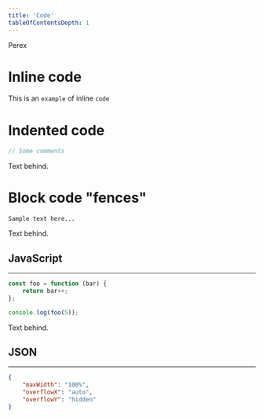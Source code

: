 ```yaml
---
title: 'Code'
tableOfContentsDepth: 1
---
```

Perex

# Inline code

This is an `example` of inline `code`

# Indented code

```js
// Some comments
```
Text behind.

# Block code "fences"

```
Sample text here...
```
Text behind.

## JavaScript

---

```js
const foo = function (bar) {
	return bar++;
};

console.log(foo(5));
```
Text behind.

## JSON

---

```json
{
	"maxWidth": "100%",
	"overflowX": "auto",
	"overflowY": "hidden"
}
```

